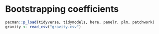 # Bootstrapping coefficients

```r
pacman::p_load(tidyverse, tidymodels, here, panelr, plm, patchwork)
gravity <- read_csv("gravity.csv")
```

```r

```
